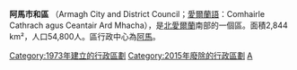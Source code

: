 {{NI_district |
  district_name = Armagh City and District |
  alt_name      = Comhairle Cathrach agus Ceantair Ard Mhacha|
  district_map  = [[File:NorthernIrelandArmaghBorough.png|File:NorthernIrelandArmaghBorough.png]] |
  area_rank     = 6th |
  district_area = [[1_E8_m²|671]] |
  district_HQ   = [[Armagh|Armagh]] |
  district_iso  = GB-ARM |
  district_ons  = 95O |
<!-- Fetch dynamic statistics from Template:PopLookupNI -->
  protestant_pc = 50.0% |
  catholic_pc   = 48.7% |
  web_address   = <!-- Image with unknown copyright status removed: [[File:Armagharms.PNG|centre]] --><br />http://www.armagh.gov.uk/ |
  district_MPs  = [[Conor_Murphy|Conor Murphy]] |
}}
'''阿馬市和區''' （Armagh City and District Council；[[愛爾蘭語|愛爾蘭語]]：Comhairle Cathrach agus Ceantair Ard Mhacha），是[[北愛爾蘭|北愛爾蘭]]南部的一個區。面積2,844 km²，人口54,800人。區行政中心為[[阿馬_(北愛爾蘭)|阿馬]]。

[[Category:1973年建立的行政區劃|Category:1973年建立的行政區劃]]
[[Category:2015年廢除的行政區劃|Category:2015年廢除的行政區劃]]
[[Category:北爱尔兰行政区划史|A]]
